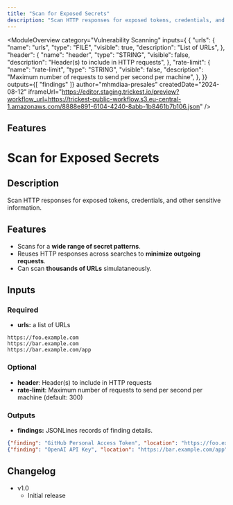 ```yaml
---
title: "Scan for Exposed Secrets"
description: "Scan HTTP responses for exposed tokens, credentials, and other sensitive information"
---
```



<ModuleOverview 
  category="Vulnerability Scanning"
  inputs={ {
  "urls": {
    "name": "urls",
    "type": "FILE",
    "visible": true,
    "description": "List of URLs",
  },
  "header": {
    "name": "header",
    "type": "STRING",
    "visible": false,
    "description": "Header(s) to include in HTTP requests",
  },
  "rate-limit": {
    "name": "rate-limit",
    "type": "STRING",
    "visible": false,
    "description": "Maximum number of requests to send per second per machine",
  },
}}
  outputs={[ 
    "findings"
  ]}
  author="mhmdiaa-presales"
  createdDate="2024-08-12"
  iframeUrl="https://editor.staging.trickest.io/preview?workflow_url=https://trickest-public-workflow.s3.eu-central-1.amazonaws.com/8888e891-6104-4240-8abb-1b8461b7b106.json"
/>

## Features
# Scan for Exposed Secrets

## Description
Scan HTTP responses for exposed tokens, credentials, and other sensitive information.

## Features
- Scans for a **wide range of secret patterns**.
- Reuses HTTP responses across searches to **minimize outgoing requests**.
- Can scan **thousands of URLs** simulataneously.

## Inputs
### Required
- **urls:** a list of URLs
```
https://foo.example.com
https://bar.example.com
https://bar.example.com/app
```

### Optional
- **header**: Header(s) to include in HTTP requests
- **rate-limit**: Maximum number of requests to send per second per machine (default: 300)

### Outputs
- **findings:** JSONLines records of finding details.
```json
{"finding": "GitHub Personal Access Token", "location": "https://foo.example.com", "severity": "info", "hostname": "foo.example.com", "domain_name": "example.com", "ip_address": "1.2.3.4", "method": "GET", "matches": ["ghp_DUMMY1234567890abcdefghijklmnopqrstuvw"]}
{"finding": "OpenAI API Key", "location": "https://bar.example.com/app", "severity": "info", "hostname": "bar.example.com", "domain_name": "example.com", "ip_address": "5.6.7.8", "method": "GET", "matches": ["sk-DUMMY1234567890abcdefghijklmnopqrstuvw"]}
```

## Changelog
- v1.0
    - Initial release